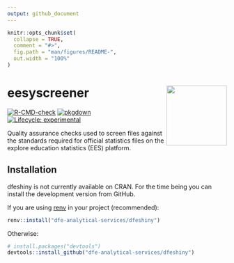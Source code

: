 ```yaml
---
output: github_document
---
```


<!-- README.md is generated from README.Rmd. Please edit that file -->

```r
knitr::opts_chunk$set(
  collapse = TRUE,
  comment = "#>",
  fig.path = "man/figures/README-",
  out.width = "100%"
)
```

# eesyscreener <a href="https://dfe-analytical-services.github.io/eesyscreener/"><img src="man/figures/logo.png" align="right" height="138" /></a>

<!-- badges: start -->
[![R-CMD-check](https://github.com/dfe-analytical-services/eesyscreener/actions/workflows/R-CMD-check.yaml/badge.svg)](https://github.com/dfe-analytical-services/eesyscreener/actions/workflows/R-CMD-check.yaml)
[![pkgdown](https://github.com/dfe-analytical-services/eesyscreener/actions/workflows/pkgdown.yaml/badge.svg)](https://github.com/dfe-analytical-services/eesyscreener/actions/workflows/pkgdown.yaml)
[![Lifecycle: experimental](https://img.shields.io/badge/lifecycle-experimental-orange.svg)](https://lifecycle.r-lib.org/articles/stages.html#experimental)
<!-- badges: end -->

Quality assurance checks used to screen files against the standards required for official statistics files on the explore education statistics (EES) platform.

## Installation

dfeshiny is not currently available on CRAN. For the time being you can
install the development version from GitHub.

If you are using
[renv](https://rstudio.github.io/renv/articles/renv.html) in your
project (recommended):

``` r
renv::install("dfe-analytical-services/dfeshiny")
```

Otherwise:

``` r
# install.packages("devtools")
devtools::install_github("dfe-analytical-services/dfeshiny")
```
